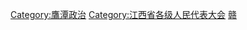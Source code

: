 [[Category:鷹潭政治|Category:鷹潭政治]]
[[Category:江西省各级人民代表大会|Category:江西省各级人民代表大会]]
[[Category:设区的市人民代表大会|赣]]